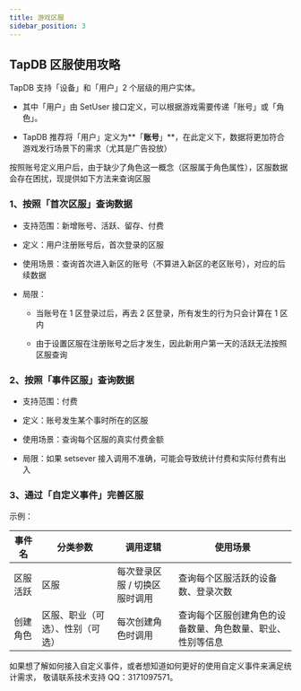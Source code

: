 ```yaml
---
title: 游戏区服
sidebar_position: 3
---
```


## TapDB 区服使用攻略

TapDB 支持「设备」和「用户」2 个层级的用户实体。

- 其中「用户」由 SetUser 接口定义，可以根据游戏需要传递「账号」或「角色」。

- TapDB 推荐将「用户」定义为**「**账号**」**，在此定义下，数据将更加符合游戏发行场景下的需求（尤其是广告投放）

按照账号定义用户后，由于缺少了角色这一概念（区服属于角色属性），区服数据会存在困扰，现提供如下方法来查询区服

### 1、按照「首次区服」查询数据

- 支持范围：新增账号、活跃、留存、付费

- 定义：用户注册账号后，首次登录的区服

- 使用场景：查询首次进入新区的账号（不算进入新区的老区账号），对应的后续数据

- 局限：

  - 当账号在 1 区登录过后，再去 2 区登录，所有发生的行为只会计算在 1 区内

  - 由于设置区服在注册账号之后才发生，因此新用户第一天的活跃无法按照区服查询

### 2、按照「事件区服」查询数据

- 支持范围：付费

- 定义：账号发生某个事时所在的区服

- 使用场景：查询每个区服的真实付费金额

- 局限：如果 setsever 接入调用不准确，可能会导致统计付费和实际付费有出入

### 3、通过「自定义事件」完善区服

示例：

| 事件名  | 分类参数             | 调用逻辑             | 使用场景                          |
| ---- | ---------------- | ---------------- | ----------------------------- |
| 区服活跃 | 区服               | 每次登录区服 / 切换区服时调用 | 查询每个区服活跃的设备数、登录次数             |
| 创建角色 | 区服、职业（可选）、性别（可选） | 每次创建角色时调用        | 查询每个区服创建角色的设备数量、角色数量、职业、性别等信息 |

如果想了解如何接入自定义事件，或者想知道如何更好的使用自定义事件来满足统计需求，
敬请联系技术支持 QQ：3171097571。
